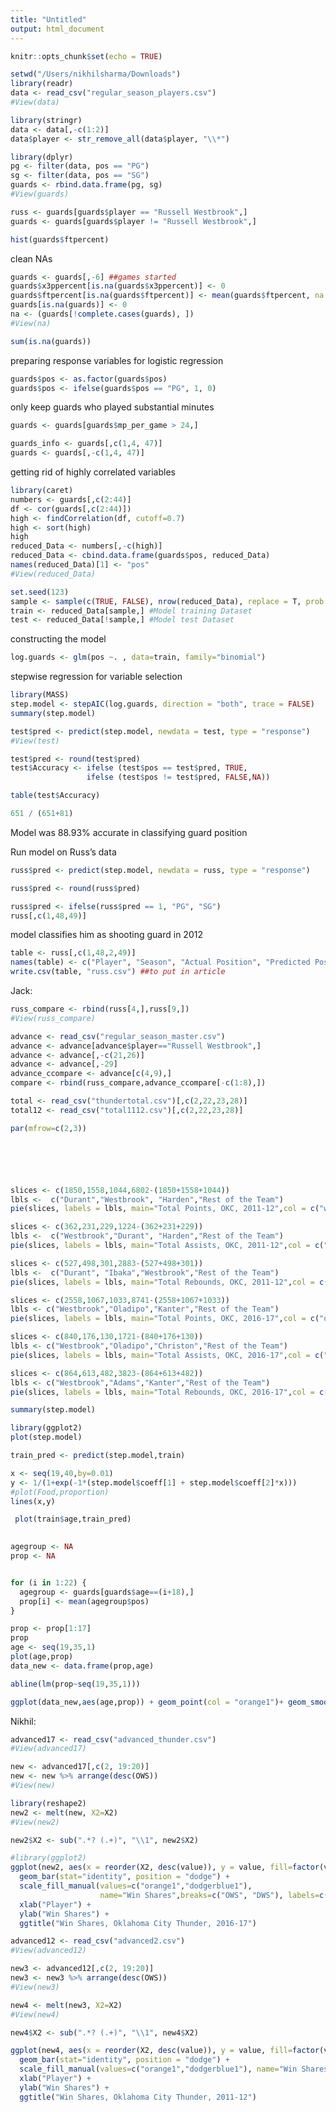 ```yaml
---
title: "Untitled"
output: html_document
---
```


```r
knitr::opts_chunk$set(echo = TRUE)
```

```r
setwd("/Users/nikhilsharma/Downloads")
library(readr)
data <- read_csv("regular_season_players.csv")
#View(data)
```

```r
library(stringr)
data <- data[,-c(1:2)]
data$player <- str_remove_all(data$player, "\\*")
```

```r
library(dplyr)
pg <- filter(data, pos == "PG")
sg <- filter(data, pos == "SG")
guards <- rbind.data.frame(pg, sg)
#View(guards)
```

```r
russ <- guards[guards$player == "Russell Westbrook",]
guards <- guards[guards$player != "Russell Westbrook",]
```


```r
hist(guards$ftpercent)
```

clean NAs
```r
guards <- guards[,-6] ##games started
guards$x3ppercent[is.na(guards$x3ppercent)] <- 0
guards$ftpercent[is.na(guards$ftpercent)] <- mean(guards$ftpercent, na.rm = TRUE)
guards[is.na(guards)] <- 0
na <- (guards[!complete.cases(guards), ])
#View(na)
```

```r
sum(is.na(guards))
```

preparing response variables for logistic regression
```r
guards$pos <- as.factor(guards$pos)
guards$pos <- ifelse(guards$pos == "PG", 1, 0)
```

only keep guards who played substantial minutes
```r
guards <- guards[guards$mp_per_game > 24,]
```

```r
guards_info <- guards[,c(1,4, 47)]
guards <- guards[,-c(1,4, 47)]
```

getting rid of highly correlated variables
```r
library(caret)
numbers <- guards[,c(2:44)]
df <- cor(guards[,c(2:44)])
high <- findCorrelation(df, cutoff=0.7) 
high <- sort(high)
high
reduced_Data <- numbers[,-c(high)]
reduced_Data <- cbind.data.frame(guards$pos, reduced_Data)
names(reduced_Data)[1] <- "pos"
#View(reduced_Data)
```



```r
set.seed(123)
sample <- sample(c(TRUE, FALSE), nrow(reduced_Data), replace = T, prob = c(0.75,0.25))
train <- reduced_Data[sample,] #Model training Dataset
test <- reduced_Data[!sample,] #Model test Dataset
```

constructing the model
```r
log.guards <- glm(pos ~. , data=train, family="binomial")
```

stepwise regression for variable selection
```r
library(MASS)
step.model <- stepAIC(log.guards, direction = "both", trace = FALSE)
summary(step.model)
```

```r
test$pred <- predict(step.model, newdata = test, type = "response")
#View(test)
```



```r
test$pred <- round(test$pred)
test$Accuracy <- ifelse (test$pos == test$pred, TRUE,
                 ifelse (test$pos != test$pred, FALSE,NA))
```


```r
table(test$Accuracy)
```

```r
651 / (651+81)
```

Model was 88.93% accurate in classifying guard position



Run model on Russ's data

```r
russ$pred <- predict(step.model, newdata = russ, type = "response")
```

```r
russ$pred <- round(russ$pred)
```

```r
russ$pred <- ifelse(russ$pred == 1, "PG", "SG")
russ[,c(1,48,49)]
```

model classifies him as shooting guard in 2012

```r
table <- russ[,c(1,48,2,49)]
names(table) <- c("Player", "Season", "Actual Position", "Predicted Position")
write.csv(table, "russ.csv") ##to put in article
```


Jack:
```r
russ_compare <- rbind(russ[4,],russ[9,])
#View(russ_compare)

advance <- read_csv("regular_season_master.csv")
advance <- advance[advance$player=="Russell Westbrook",]
advance <- advance[,-c(21,26)]
advance <- advance[,-29]
advance_ccompare <- advance[c(4,9),]
compare <- rbind(russ_compare,advance_ccompare[-c(1:8),])
```


```r
total <- read_csv("thundertotal.csv")[,c(2,22,23,28)]
total12 <- read_csv("total1112.csv")[,c(2,22,23,28)]

par(mfrow=c(2,3))






slices <- c(1850,1558,1044,6802-(1850+1558+1044))
lbls <-  c("Durant","Westbrook", "Harden","Rest of the Team")
pie(slices, labels = lbls, main="Total Points, OKC, 2011-12",col = c("white","orange","blue","light blue"))

slices <- c(362,231,229,1224-(362+231+229))
lbls <-  c("Westbrook","Durant", "Harden","Rest of the Team")
pie(slices, labels = lbls, main="Total Assists, OKC, 2011-12",col = c("orange","white","blue","light blue"))

slices <- c(527,498,301,2883-(527+498+301))
lbls <-  c("Durant", "Ibaka","Westbrook","Rest of the Team")
pie(slices, labels = lbls, main="Total Rebounds, OKC, 2011-12",col = c("blue","white","orange","light blue"))

slices <- c(2558,1067,1033,8741-(2558+1067+1033))
lbls <- c("Westbrook","Oladipo","Kanter","Rest of the Team")
pie(slices, labels = lbls, main="Total Points, OKC, 2016-17",col = c("orange","white","blue","light blue"))

slices <- c(840,176,130,1721-(840+176+130))
lbls <- c("Westbrook","Oladipo","Christon","Rest of the Team")
pie(slices, labels = lbls, main="Total Assists, OKC, 2016-17",col = c("orange","white","blue","light blue"))

slices <- c(864,613,482,3823-(864+613+482))
lbls <- c("Westbrook","Adams","Kanter","Rest of the Team")
pie(slices, labels = lbls, main="Total Rebounds, OKC, 2016-17",col = c("orange","white","blue","light blue"))


```

```r
summary(step.model)

library(ggplot2)
plot(step.model)

train_pred <- predict(step.model,train)

x <- seq(19,40,by=0.01)
y <- 1/(1+exp(-1*(step.model$coeff[1] + step.model$coeff[2]*x))) 
#plot(Food,proportion)
lines(x,y)

 plot(train$age,train_pred)

 
agegroup <- NA
prop <- NA


for (i in 1:22) {
  agegroup <- guards[guards$age==(i+18),]
  prop[i] <- mean(agegroup$pos)
}

prop <- prop[1:17]
prop
age <- seq(19,35,1)
plot(age,prop)
data_new <- data.frame(prop,age)

abline(lm(prop~seq(19,35,1)))

ggplot(data_new,aes(age,prop)) + geom_point(col = "orange1")+ geom_smooth(method = "lm",formula = y~x, se = FALSE,col="dodgerblue1") + ggtitle("Proportion of Point Guards for Guards in Each Age Group") + ylab("Proportion of Point Guards") + xlab("Age Groups") 
```

Nikhil:

```r
advanced17 <- read_csv("advanced_thunder.csv")
#View(advanced17)
```

```r
new <- advanced17[,c(2, 19:20)]
new <- new %>% arrange(desc(OWS))
#View(new)
```


```r
library(reshape2)
new2 <- melt(new, X2=X2)
#View(new2)
```

```r
new2$X2 <- sub(".*? (.+)", "\\1", new2$X2)
```


```r
#library(ggplot2)
ggplot(new2, aes(x = reorder(X2, desc(value)), y = value, fill=factor(variable))) + 
  geom_bar(stat="identity", position = "dodge") +
  scale_fill_manual(values=c("orange1","dodgerblue1"),
                    name="Win Shares",breaks=c("OWS", "DWS"), labels=c("Offensive", "Defensive"))+
  xlab("Player") +
  ylab("Win Shares") +
  ggtitle("Win Shares, Oklahoma City Thunder, 2016-17")
```

```r
advanced12 <- read_csv("advanced2.csv")
#View(advanced12)
```

```r
new3 <- advanced12[,c(2, 19:20)]
new3 <- new3 %>% arrange(desc(OWS))
#View(new3)
```

```r
new4 <- melt(new3, X2=X2)
#View(new4)
```

```r
new4$X2 <- sub(".*? (.+)", "\\1", new4$X2)
```


```r
ggplot(new4, aes(x = reorder(X2, desc(value)), y = value, fill=factor(variable))) + 
  geom_bar(stat="identity", position = "dodge") +
  scale_fill_manual(values=c("orange1","dodgerblue1"), name="Win Shares",breaks=c("OWS", "DWS"), labels=c("Offensive", "Defensive"))+
  xlab("Player") +
  ylab("Win Shares") +
  ggtitle("Win Shares, Oklahoma City Thunder, 2011-12")
```
